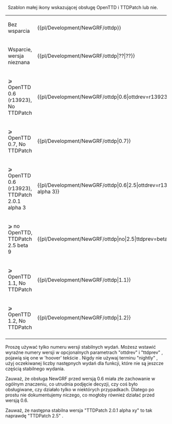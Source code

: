 <noinclude>{{pl/Development/NewGRF/inne strony|en=<!--template:ottdp-->newgrf-specs.tt-wiki.net/wiki/template:ottdp
|pl=Template:pl/Development/NewGRF/ottdp
}}{{en/-}}</noinclude><!--
--><includeonly><span style="white-space:nowrap">{{pl/Development/NewGRF/ottd|{{{1|no}}}|{{{ottdrev|}}}}}&nbsp;{{pl/Development/NewGRF/ttdp|{{{2|no}}}|{{{ttdprev|}}}}}</span></includeonly><noinclude>
Szablon małej ikony wskazującej obsługę OpenTTD i TTDPatch lub nie.
{|
|-
| Bez wsparcia || <nowiki>{{pl/Development/NewGRF/ottdp}}</nowiki> || {{pl/Development/NewGRF/ottdp}}
|-
| Wsparcie, wersja nieznana || <nowiki>{{pl/Development/NewGRF/ottdp|??|??}}</nowiki> || {{pl/Development/NewGRF/ottdp|??|??}}
|-
| ⩾ OpenTTD 0.6 (r13923), No TTDPatch || <nowiki>{{pl/Development/NewGRF/ottdp|0.6|ottdrev=r13923}}</nowiki> || {{pl/Development/NewGRF/ottdp|0.6|ottdrev=r13923}}
|-
| ⩾ OpenTTD 0.7, No TTDPatch || <nowiki>{{pl/Development/NewGRF/ottdp|0.7}}</nowiki> || {{pl/Development/NewGRF/ottdp|0.7}}
|-
| ⩾ OpenTTD 0.6 (r13923), TTDPatch 2.0.1 alpha 3 || <nowiki>{{pl/Development/NewGRF/ottdp|0.6|2.5|ottdrev=r13923|ttdprev=2.0.1 alpha 3}}</nowiki> || {{pl/Development/NewGRF/ottdp|0.6|2.5|ottdrev=r13923|ttdprev=2.0.1 alpha 3}}
|-
| ⩾ no OpenTTD, TTDPatch 2.5 beta 9 || <nowiki>{{pl/Development/NewGRF/ottdp|no|2.5|ttdprev=beta 9}}</nowiki> || {{pl/Development/NewGRF/ottdp|no|2.5|ttdprev=beta 9}}
|-
| ⩾ OpenTTD 1.1, No TTDPatch || <nowiki>{{pl/Development/NewGRF/ottdp|1.1}}</nowiki> || {{pl/Development/NewGRF/ottdp|1.1}}
|-
| ⩾ OpenTTD 1.2, No TTDPatch || <nowiki>{{pl/Development/NewGRF/ottdp|1.2}}</nowiki> || {{pl/Development/NewGRF/ottdp|1.2}}
|-
|}
Proszę używać tylko numeru wersji stabilnych wydań. Możesz wstawić wyraźne numery wersji w opcjonalnych parametrach "ottdrev" i "ttdprev" , pojawią się one w 'hoover' tekście . Nigdy nie używaj terminu "nightly" , użyj oczekiwanej liczby następnych wydań dla funkcji, które nie są jeszcze częścią stabilnego wydania.

Zauważ, że obsługa NewGRF przed wersją 0.6 miała złe zachowanie w ogólnym znaczeniu, co utrudnia podjęcie decyzji, czy coś było obsługiwane, czy działało tylko w niektórych przypadkach. Dlatego po prostu nie dokumentujemy niczego, co mogłoby również działać przed wersją 0.6.

Zauważ, że następna stabilna wersja "TTDPatch 2.0.1 alpha xy" to tak naprawdę "TTDPatch 2.5" . 
</noinclude><!--
-->